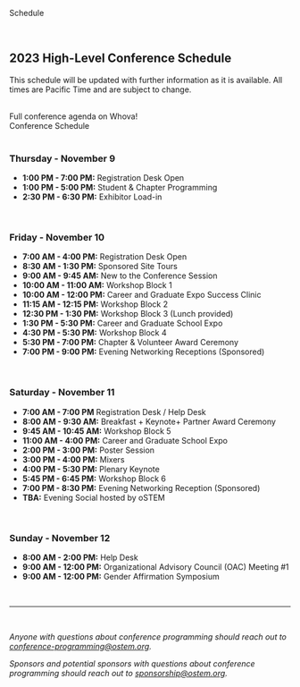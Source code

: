 
<SiteLayout title="Schedule">

<div className="border-b-4 border-amber border-solid pb-4 mb-4 text-center">
  <p className="text-5xl font-display font-black">Schedule</p>
</div>
<br />

<div className="text-bright-peach font-bold">

## 2023 High-Level Conference Schedule

</div>

This schedule will be updated with further information as it is available. All
times are Pacific Time and are subject to change.

<br />

<div className="my-2 flex flex-col items-center">
  <div className="text-purple text-2xl mb-2">
    Full conference agenda on Whova!
  </div>
  <div className="my-1 sm:mx-2">
    <CTAButton onClick="https://whova.com/embedded/event/L%405xvNZj3VCqbHkXnFyGfl7Qu4s9zEVlkvswFNXHOTA%3D/?utc_source=ems">
      Conference Schedule
    </CTAButton>
  </div>
</div>

<br />

<div className="text-raspberry">

### **Thursday - November 9**

</div>

- **1:00 PM - 7:00 PM:** Registration Desk Open
- **1:00 PM - 5:00 PM:** Student & Chapter Programming
- **2:30 PM - 6:30 PM:** Exhibitor Load-in

<br />

<div className="text-seafoam">

### **Friday - November 10**

</div>

- **7:00 AM - 4:00 PM:** Registration Desk Open
- **8:30 AM - 1:30 PM:** Sponsored Site Tours
- **9:00 AM - 9:45 AM:** New to the Conference Session
- **10:00 AM - 11:00 AM:** Workshop Block 1
- **10:00 AM - 12:00 PM:** Career and Graduate Expo Success Clinic
- **11:15 AM - 12:15 PM:** Workshop Block 2
- **12:30 PM - 1:30 PM:** Workshop Block 3 (Lunch provided)
- **1:30 PM - 5:30 PM:** Career and Graduate School Expo
- **4:30 PM - 5:30 PM:** Workshop Block 4
- **5:30 PM - 7:00 PM:** Chapter & Volunteer Award Ceremony
- **7:00 PM - 9:00 PM:** Evening Networking Receptions (Sponsored)

<br />

<div className="text-purple">

### **Saturday - November 11**

</div>

- **7:00 AM - 7:00 PM** Registration Desk / Help Desk
- **8:00 AM - 9:30 AM:** Breakfast + Keynote+ Partner Award Ceremony
- **9:45 AM - 10:45 AM:** Workshop Block 5
- **11:00 AM - 4:00 PM:** Career and Graduate School Expo
- **2:00 PM - 3:00 PM:** Poster Session
- **3:00 PM - 4:00 PM:** Mixers
- **4:00 PM - 5:30 PM:** Plenary Keynote
- **5:45 PM - 6:45 PM:** Workshop Block 6
- **7:00 PM - 8:30 PM:** Evening Networking Reception (Sponsored)
- **TBA:** Evening Social hosted by oSTEM

<br />

<div className="text-amber">

### **Sunday - November 12**

</div>

- **8:00 AM - 2:00 PM:** Help Desk
- **9:00 AM - 12:00 PM:** Organizational Advisory Council (OAC) Meeting #1
- **9:00 AM - 12:00 PM:** Gender Affirmation Symposium

<br />
<hr />
<br />

_Anyone with questions about conference programming should reach out to
conference-programming@ostem.org._

_Sponsors and potential sponsors with questions about conference programming
should reach out to sponsorship@ostem.org._

</SiteLayout>
